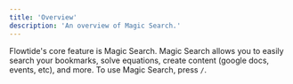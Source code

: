 ```yaml
---
title: 'Overview'
description: 'An overview of Magic Search.'
---
```


Flowtide's core feature is Magic Search. Magic Search allows you to easily search your bookmarks, solve equations, create content (google docs, events, etc), and more. To use Magic Search, press `/`.
